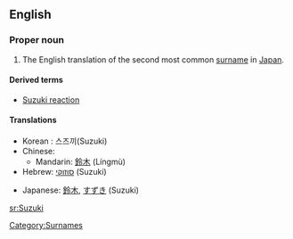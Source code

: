 ==English==
===Proper noun===
{{wikipedia|Suzuki (disambiguation)}}
{{en-proper noun}}
# The English translation of the second most common [[surname]] in [[Japan]].

====Derived terms====
*[[Suzuki reaction]]

====Translations====
*Korean : 스즈끼(Suzuki)
*Chinese:
**Mandarin: [[鈴木]] (Língmù)
*Hebrew: [[סוזוקי]] (Suzuki)

*Japanese: [[鈴木]], [[すずき]] (Suzuki)

[[Category:Surnames]]

[[sr:Suzuki]]